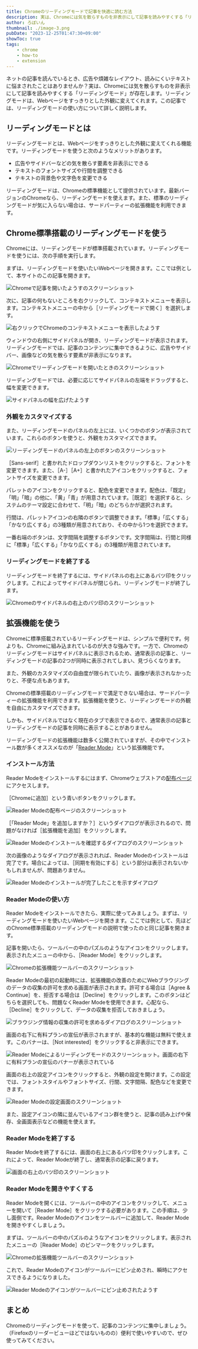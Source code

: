 ```yaml
---
title: Chromeのリーディングモードで記事を快適に読む方法
description: 実は、Chromeには気を散らすものを非表示にして記事を読みやすくする「リーディングモード」が存在します。この記事では、リーディングモードの使い方について詳しく説明します。
author: ろぼいん
thumbnail: ./image-3.png
pubDate: "2023-12-25T01:47:30+09:00"
showToc: true
tags:
    - chrome
    - how-to
    - extension
---
```



ネットの記事を読んでいるとき、広告や煩雑なレイアウト、読みにくいテキストに悩まされたことはありませんか？実は、Chromeには気を散らすものを非表示にして記事を読みやすくする「リーディングモード」が存在します。リーディングモードは、Webページをすっきりとした外観に変えてくれます。この記事では、リーディングモードの使い方について詳しく説明します。

## リーディングモードとは

リーディングモードとは、Webページをすっきりとした外観に変えてくれる機能です。リーディングモードを使うと次のようなメリットがあります。

- 広告やサイドバーなどの気を散らす要素を非表示にできる
- テキストのフォントサイズや行間を調整できる
- テキストの背景色や文字色を変更できる

リーディングモードは、Chromeの標準機能として提供されています。最新バージョンのChromeなら、リーディングモードを使えます。また、標準のリーディングモードが気に入らない場合は、サードパーティーの拡張機能を利用できます。

## Chrome標準搭載のリーディングモードを使う

Chromeには、リーディングモードが標準搭載されています。リーディングモードを使うには、次の手順を実行します。

まずは、リーディングモードを使いたいWebページを開きます。ここでは例として、本サイトのこの記事を開きます。

<ArticleCard link="/article/2023/12/24/how-to-hide-tab-hover-card-in-chrome/" />

![Chromeで記事を開いたようすのスクリーンショット](./image.png)

次に、記事の何もないところを右クリックして、コンテキストメニューを表示します。コンテキストメニューの中から［リーディングモードで開く］を選択します。

![右クリックでChromeのコンテキストメニューを表示したようす](./image-1.png)

ウィンドウの右側にサイドパネルが開き、リーディングモードが表示されます。リーディングモードでは、記事のコンテンツに集中できるように、広告やサイドバー、画像などの気を散らす要素が非表示になります。

![Chromeでリーディングモードを開いたときのスクリーンショット](./image-2.png)

リーディングモードでは、必要に応じてサイドパネルの左端をドラッグすると、幅を変更できます。

![サイドパネルの幅を広げたようす](./image-3.png)

### 外観をカスタマイズする

また、リーディングモードのパネルの左上には、いくつかのボタンが表示されています。これらのボタンを使うと、外観をカスタマイズできます。

![リーディングモードのパネルの左上のボタンのスクリーンショット](./image-4.png)

［Sans-serif］と書かれたドロップダウンリストをクリックすると、フォントを変更できます。また、［A-］［A+］と書かれたアイコンをクリックすると、フォントサイズを変更できます。

パレットのアイコンをクリックすると、配色を変更できます。配色は、「既定」「明」「暗」の他に、「黄」「青」が用意されています。［既定］を選択すると、システムのテーマ設定に合わせて、「明」「暗」のどちらかが選択されます。

行間は、パレットアイコンの右隣のボタンで調整できます。「標準」「広くする」「かなり広くする」の3種類が用意されており、その中から1つを選択できます。

一番右端のボタンは、文字間隔を調整するボタンです。文字間隔は、行間と同様に「標準」「広くする」「かなり広くする」の3種類が用意されています。

### リーディングモードを終了する

リーディングモードを終了するには、サイドパネルの右上にあるバツ印をクリックします。これによってサイドパネルが閉じられ、リーディングモードが終了します。

![Chromeのサイドパネルの右上のバツ印のスクリーンショット](./image-5.png)

## 拡張機能を使う

Chromeに標準搭載されているリーディングモードは、シンプルで便利です。何よりも、Chromeに組み込まれているのが大きな強みです。一方で、Chromeのリーディングモードはサイドパネルに表示されるため、通常表示の記事と、リーディングモードの記事の2つが同時に表示されてしまい、見づらくなります。

また、外観のカスタマイズの自由度が限られていたり、画像が表示されなかったりと、不便な点もあります。

Chromeの標準搭載のリーディングモードで満足できない場合は、サードパーティーの拡張機能を利用できます。拡張機能を使うと、リーディングモードの外観を自由にカスタマイズできます。

しかも、サイドパネルではなく現在のタブで表示できるので、通常表示の記事とリーディングモードの記事を同時に表示することがありません。

リーディングモードの拡張機能は数多く公開されていますが、その中でインストール数が多くオススメなのが「[Reader Mode](https://chromewebstore.google.com/detail/reader-mode/llimhhconnjiflfimocjggfjdlmlhblm)」という拡張機能です。

### インストール方法

Reader Modeをインストールするにはまず、Chromeウェブストアの[配布ページ](https://chromewebstore.google.com/detail/reader-mode/llimhhconnjiflfimocjggfjdlmlhblm)にアクセスします。

［Chromeに追加］という青いボタンをクリックします。

![Reader Modeの配布ページのスクリーンショット](./image-6.png)

［「Reader Mode」を追加しますか？］というダイアログが表示されるので、問題がなければ［拡張機能を追加］をクリックします。

![Reader Modeのインストールを確認するダイアログのスクリーンショット](./image-7.png)

次の画像のようなダイアログが表示されれば、Reader Modeのインストールは完了です。場合によっては、［同期を有効にする］という部分は表示されないかもしれませんが、問題ありません。

![Reader Modeのインストールが完了したことを示すダイアログ](./image-8.png)

### Reader Modeの使い方

Reader Modeをインストールできたら、実際に使ってみましょう。まずは、リーディングモードを使いたいWebページを開きます。ここでは例として、先ほどのChrome標準搭載のリーディングモードの説明で使ったのと同じ記事を開きます。

記事を開いたら、ツールバーの中のパズルのようなアイコンをクリックします。表示されたメニューの中から、［Reader Mode］をクリックします。

![Chromeの拡張機能ツールバーのスクリーンショット](./image-9.png)

Reader Modeの最初の起動時には、拡張機能の改善のためにWebブラウジングのデータの収集の許可を求める画面が表示されます。許可する場合は［Agree & Continue］を、拒否する場合は［Decline］をクリックします。このボタンはどちらを選択しても、問題なくReader Modeを使用できます。心配なら、［Decline］をクリックして、データの収集を拒否しておきましょう。

![ブラウジング情報の収集の許可を求めるダイアログのスクリーンショット](./image-10.png)

画面の右下に有料プランの宣伝が表示されますが、基本的な機能は無料で使えます。このバナーは、［Not interested］をクリックすると非表示にできます。

![Reader Modeによるリーディングモードのスクリーンショット。画面の右下に有料プランの宣伝のバナーが表示されている](./image-11.png)

画面の右上の設定アイコンをクリックすると、外観の設定を開けます。この設定では、フォントスタイルやフォントサイズ、行間、文字間隔、配色などを変更できます。

![Reader Modeの設定画面のスクリーンショット](./image-12.png)

また、設定アイコンの隣に並んでいるアイコン群を使うと、記事の読み上げや保存、全画面表示などの機能を使えます。

### Reader Modeを終了する

Reader Modeを終了するには、画面の右上にあるバツ印をクリックします。これによって、Reader Modeが終了し、通常表示の記事に戻ります。

![画面の右上のバツ印のスクリーンショット](./image-13.png)

### Reader Modeを開きやすくする

Reader Modeを開くには、ツールバーの中のアイコンをクリックして、メニューを開いて［Reader Mode］をクリックする必要があります。この手順は、少し面倒です。Reader Modeのアイコンをツールバーに追加して、Reader Modeを開きやすくしましょう。

まずは、ツールバーの中のパズルのようなアイコンをクリックします。表示されたメニューの［Reader Mode］のピンマークをクリックします。

![Chromeの拡張機能ツールバーのスクリーンショット](./image-14.png)

これで、Reader Modeのアイコンがツールバーにピン止めされ、瞬時にアクセスできるようになりました。

![Reader Modeのアイコンがツールバーにピン止めされたようす](./image-15.png)

## まとめ

Chromeのリーディングモードを使って、記事のコンテンツに集中しましょう。（Firefoxのリーダービューほどではないものの）便利で使いやすいので、ぜひ使ってみてください。

